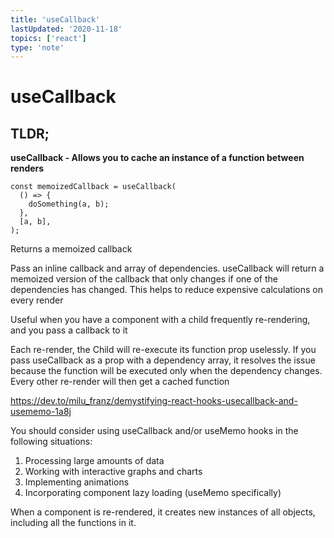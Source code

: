 ```yaml
---
title: 'useCallback'
lastUpdated: '2020-11-18'
topics: ['react']
type: 'note'
---
```


# useCallback

## TLDR;

**useCallback - Allows you to cache an instance of a function between renders**

```
const memoizedCallback = useCallback(
  () => {
    doSomething(a, b);
  },
  [a, b],
);
```

Returns a memoized callback

Pass an inline callback and array of dependencies. useCallback will return a memoized version of the callback that only changes if one of the dependencies has changed. This helps to reduce expensive calculations on every render

Useful when you have a component with a child frequently re-rendering, and you pass a callback to it

Each re-render, the Child will re-execute its function prop uselessly. If you pass useCallback as a prop with a dependency array, it resolves the issue because the function will be executed only when the dependency changes. Every other re-render will then get a cached function

https://dev.to/milu_franz/demystifying-react-hooks-usecallback-and-usememo-1a8j

You should consider using useCallback and/or useMemo hooks in the following situations:

1. Processing large amounts of data
2. Working with interactive graphs and charts
3. Implementing animations
4. Incorporating component lazy loading (useMemo specifically)

When a component is re-rendered, it creates new instances of all objects, including all the functions in it.
